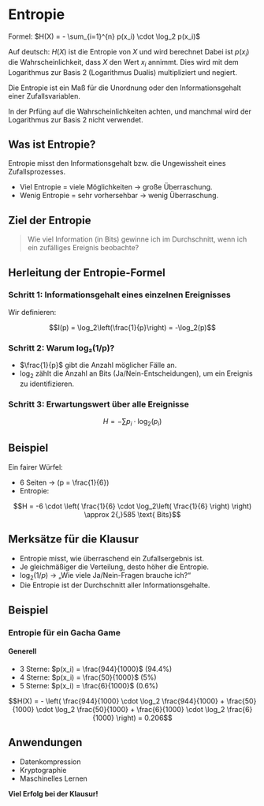 # Entropie

Formel: $H(X) = - \sum_{i=1}^{n} p(x_i) \cdot \log_2 p(x_i)$

Auf deutsch: $H(X)$ ist die Entropie von $X$ und wird berechnet
Dabei ist $p(x_i)$ die Wahrscheinlichkeit, dass $X$ den Wert $x_i$ annimmt.
Dies wird mit dem Logarithmus zur Basis 2 (Logarithmus Dualis) multipliziert und negiert.

Die Entropie ist ein Maß für die Unordnung oder den Informationsgehalt einer Zufallsvariablen.

In der Prfüng auf die Wahrscheinlichkeiten achten, und manchmal wird der
Logarithmus zur Basis 2 nicht verwendet.

## Was ist Entropie?

Entropie misst den Informationsgehalt bzw. die Ungewissheit eines Zufallsprozesses.

- Viel Entropie = viele Möglichkeiten → große Überraschung.
- Wenig Entropie = sehr vorhersehbar → wenig Überraschung.

## Ziel der Entropie

> Wie viel Information (in Bits) gewinne ich im Durchschnitt, wenn ich ein zufälliges Ereignis beobachte?

## Herleitung der Entropie-Formel

### Schritt 1: Informationsgehalt eines einzelnen Ereignisses

Wir definieren:

$$I(p) = \log_2\left(\frac{1}{p}\right) = -\log_2(p)$$

### Schritt 2: Warum log₂(1/p)?

- $\frac{1}{p}$ gibt die Anzahl möglicher Fälle an.
- $\log_2$ zählt die Anzahl an Bits (Ja/Nein-Entscheidungen), um ein Ereignis zu identifizieren.

### Schritt 3: Erwartungswert über alle Ereignisse

```math
H = -\sum p_i \cdot \log_2(p_i)
```

## Beispiel

Ein fairer Würfel:

- 6 Seiten → \(p = \frac{1}{6}\)
- Entropie:

```math
H = -6 \cdot \left( \frac{1}{6} \cdot \log_2\left( \frac{1}{6} \right) \right) \approx 2{,}585 \text{ Bits}
```

## Merksätze für die Klausur

- Entropie misst, wie überraschend ein Zufallsergebnis ist.
- Je gleichmäßiger die Verteilung, desto höher die Entropie.
- $\log_2(1/p)$ → „Wie viele Ja/Nein-Fragen brauche ich?“
- Die Entropie ist der Durchschnitt aller Informationsgehalte.

## Beispiel

### Entropie für ein Gacha Game

#### Generell

- $3 \text{ Sterne}$: $p(x_i) = \frac{944}{1000}$ (94.4%)
- $4 \text{ Sterne}$: $p(x_i) = \frac{50}{1000}$ (5%)
- $5 \text{ Sterne}$: $p(x_i) = \frac{6}{1000}$ (0.6%)

$$H(X) = - \left( \frac{944}{1000} \cdot \log_2 \frac{944}{1000} + \frac{50}{1000} \cdot \log_2 \frac{50}{1000} + \frac{6}{1000} \cdot \log_2 \frac{6}{1000} \right) = 0.206$$

## Anwendungen

- Datenkompression
- Kryptographie
- Maschinelles Lernen

**Viel Erfolg bei der Klausur!**
